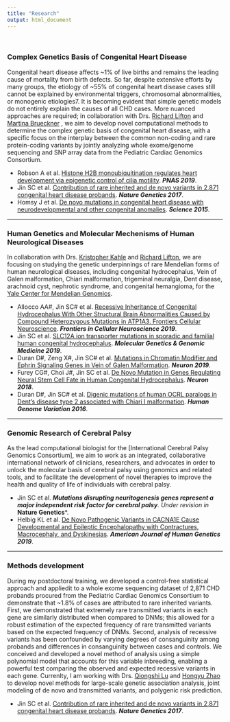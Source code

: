 ```yaml
---
title: "Research"
output: html_document
---
```


<br> 

### Complex Genetics Basis of Congenital Heart Disease

Congenital heart disease affects ~1% of live births and remains the leading cause of mortality from birth defects. So far, despite extensive efforts by many groups, the etiology of ~55% of congenital heart disease cases still cannot be explained by environmental triggers, chromosomal abnormalities, or monogenic etiologies7. It is becoming evident that simple genetic models do not entirely explain the causes of all CHD cases. More nuanced approaches are required; in collaboration with Drs. [Richard Lifton](https://www.rockefeller.edu/our-scientists/heads-of-laboratories/1139-richard-p-lifton/) and [Martina Brueckner](https://medicine.yale.edu/lab/brueckner/) , we aim to develop novel computational methods to determine the complex genetic basis of congenital heart disease, with a specific focus on the interplay between the common non-coding and rare protein-coding variants by jointly analyzing whole exome/genome sequencing and SNP array data from the Pediatric Cardiac Genomics Consortium. 

* Robson A et al. [Histone H2B monoubiquitination regulates heart development via epigenetic control of cilia motility](https://www.pnas.org/content/116/28/14049.long). ***PNAS 2019***.
* Jin SC et al. [Contribution of rare inherited and de novo variants in 2,871 congenital heart disease probands](https://www.nature.com/articles/ng.3970). ***Nature Genetics 2017***.
* Homsy J et al. [De novo mutations in congenital heart disease with neurodevelopmental and other congenital anomalies](https://science.sciencemag.org/content/350/6265/1262.long). ***Science 2015***.

------

### Human Genetics and Molecular Mechenisms of Human Neurological Diseases

In collaboration with Drs. [Kristopher Kahle](https://medicine.yale.edu/lab/kahle/) and [Richard Lifton](https://www.rockefeller.edu/our-scientists/heads-of-laboratories/1139-richard-p-lifton/), we are focusing on studying the genetic underpinnings of rare Mendelian forms of human neurological diseases, including congenital hydrocephalus, Vein of Galen malformation, Chiari malformation, trigeminal neuralgia, Dent disease, arachnoid cyst, nephrotic syndrome, and congenital hemangioma, for the [Yale Center for Mendelian Genomics](http://mendelian.org/). 

* Allocco AA#, Jin SC# et al. [Recessive Inheritance of Congenital Hydrocephalus With Other Structural Brain Abnormalities Caused by Compound Heterozygous Mutations in ATP1A3. Frontiers Cellular Neuroscience](https://www.frontiersin.org/articles/10.3389/fncel.2019.00425/full). ***Frontiers in Cellular Neuroscience 2019***. 
* Jin SC et al. [SLC12A ion transporter mutations in sporadic and familial human congenital hydrocephalus](https://onlinelibrary.wiley.com/doi/full/10.1002/mgg3.892). ***Molecular Genetics & Genomic Medicine 2019***.
* Duran D#, Zeng X#, Jin SC# et al. [Mutations in Chromatin Modifier and Ephrin Signaling Genes in Vein of Galen Malformation](https://www.sciencedirect.com/science/article/pii/S089662731831050X?via%3Dihub). ***Neuron 2019***.
* Furey CG#, Choi J#, Jin SC et al. [De Novo Mutation in Genes Regulating Neural Stem Cell Fate in Human Congenital Hydrocephalus](https://www.sciencedirect.com/science/article/pii/S0896627318304872?via%3Dihub). ***Neuron 2018***.
* Duran D#, Jin SC# et al. [Digenic mutations of human OCRL paralogs in Dent's disease type 2 associated with Chiari I malformation](https://www.ncbi.nlm.nih.gov/pmc/articles/PMC5143364/). ***Human Genome Variation 2016***.

------
  
### Genomic Research of Cerebral Palsy

As the lead computational biologist for the [International Cerebral Palsy Genomics Consortium], we aim to work as an integrated, collaborative international network of clinicians, researchers, and advocates in order to unlock the molecular basis of cerebral palsy using genomics and related tools, and to facilitate the development of novel therapies to improve the health and quality of life of individuals with cerebral palsy.

* Jin SC et al. ***Mutations disrupting neuritogenesis genes represent a major independent risk factor for cerebral palsy**. Under revision in ***Nature Genetics***.
* Helbig KL et al. [De Novo Pathogenic Variants in CACNA1E Cause Developmental and Epileptic Encephalopathy with Contractures, Macrocephaly, and Dyskinesias](https://www.sciencedirect.com/science/article/pii/S0002929719300606?via%3Dihub). ***American Journal of Human Genetics 2019***.

------

### Methods development

During my postdoctoral training, we developed a control-free statistical approach and appliedit to a whole exome sequencing dataset of 2,871 CHD probands procured from the Pediatric Cardiac Genomics Consortium to demonstrate that ~1.8% of cases are attributed to rare inherited variants. First, we demonstrated that extremely rare transmitted variants in each gene are similarly distributed when compared to DNMs; this allowed for a robust estimation of the expected frequency of rare transmitted variants based on the expected frequency of DNMs. Second, analysis of recessive variants has been confounded by varying degrees of consanguinity among probands and differences in consanguinity between cases and controls. We conceived and developed a novel method of analysis using a simple polynomial model that accounts for this variable inbreeding, enabling a powerful test comparing the observed and expected recessive variants in each gene. Currenlty, I am working with Drs. [Qiongshi Lu](https://qlu-lab.org/) and [Hongyu Zhao](http://zhaocenter.org/) to develop novel methods for large-scale genetic association analysis, joint modeling of de novo and transmitted variants, and polygenic risk prediction.

* Jin SC et al. [Contribution of rare inherited and de novo variants in 2,871 congenital heart disease probands](https://www.nature.com/articles/ng.3970). ***Nature Genetics 2017***.

